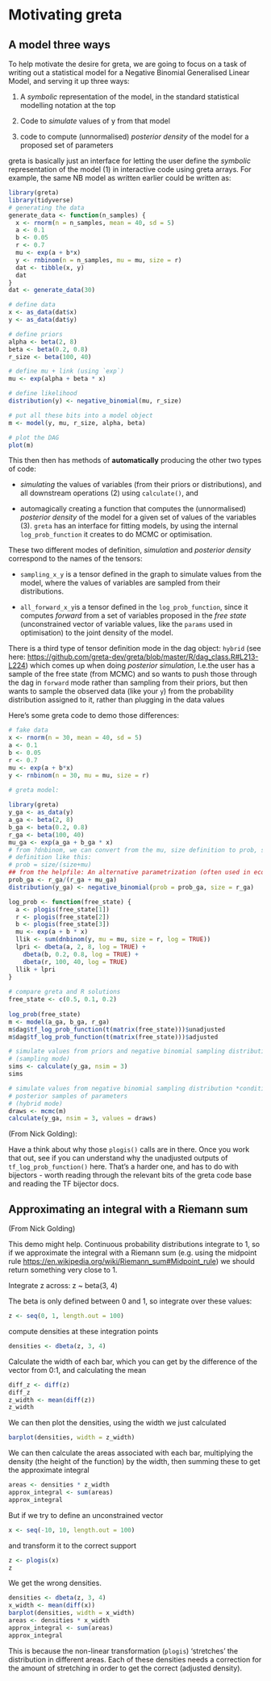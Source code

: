 # Motivating greta

## A model three ways

To help motivate the desire for greta, we are going to focus on a task of writing out a statistical model for a Negative Binomial Generalised Linear Model, and serving it up three ways:

1.  A *symbolic* representation of the model, in the standard statistical modelling notation at the top

2.  Code to *simulate* values of y from that model

3.  code to compute (unnormalised) *posterior density* of the model for a proposed set of parameters

greta is basically just an interface for letting the user define the *symbolic* representation of the model (1) in interactive code using greta arrays. For example, the same NB model as written earlier could be written as:

```r
library(greta)
library(tidyverse)
# generating the data
generate_data <- function(n_samples) {
  x <- rnorm(n = n_samples, mean = 40, sd = 5)
  a <- 0.1 
  b <- 0.05
  r <- 0.7
  mu <- exp(a + b*x)
  y <- rnbinom(n = n_samples, mu = mu, size = r)
  dat <- tibble(x, y)
  dat
}
dat <- generate_data(30)

# define data
x <- as_data(dat$x)
y <- as_data(dat$y)

# define priors
alpha <- beta(2, 8)
beta <- beta(0.2, 0.8)
r_size <- beta(100, 40)

# define mu + link (using `exp`)
mu <- exp(alpha + beta * x)

# define likelihood
distribution(y) <- negative_binomial(mu, r_size)

# put all these bits into a model object
m <- model(y, mu, r_size, alpha, beta)

# plot the DAG
plot(m)
```

This then then has methods of **automatically** producing the other two types of code:

- *simulating* the values of variables (from their priors or distributions), and all downstream operations (2) using `calculate()`, and

- automagically creating a function that computes the (unnormalised) *posterior density* of the model for a given set of values of the variables (3). `greta` has an interface for fitting models, by using the internal `log_prob_function` it creates to do MCMC or optimisation.

These two different modes of definition, _simulation_ and _posterior density_ correspond to the names of the tensors: 

- `sampling_x_y` is a tensor defined in the graph to simulate values from the model, where the values of variables are sampled from their distributions.
- `all_forward_x_y`is a tensor defined in the `log_prob_function`, since it computes *forward* from a set of variables proposed in the *free state* (unconstrained vector of variable values, like the `params` used in optimisation) to the joint density of the model.


  <!-- - **questions**:  -->
  <!--   - If there is *forward* mode, does this imply that there is a *backward* / *reverse* mode? Why not another name like *estimation*, since we are trying to estimate some parameters? -->
  <!--   - When you say: *joint density of the model*, is this the density that we get from say adding the log likelihood and the log priors together? That's the joint density there? -->

There is a third type of tensor definition mode in the dag object: `hybrid` (see here: <https://github.com/greta-dev/greta/blob/master/R/dag_class.R#L213-L224>) which comes up when doing *posterior simulation*, I.e.the user has a sample of the free state (from MCMC) and so wants to push those through the dag in `forward` mode rather than sampling from their priors, but then wants to sample the observed data (like your `y`) from the probability distribution assigned to it, rather than plugging in the data values

Here's some greta code to demo those differences:

```r
# fake data
x <- rnorm(n = 30, mean = 40, sd = 5)
a <- 0.1 
b <- 0.05
r <- 0.7
mu <- exp(a + b*x)
y <- rnbinom(n = 30, mu = mu, size = r)
```


```r
# greta model:
 
library(greta)
y_ga <- as_data(y)
a_ga <- beta(2, 8)
b_ga <- beta(0.2, 0.8)
r_ga <- beta(100, 40)
mu_ga <- exp(a_ga + b_ga * x)
# from ?dnbinom, we can convert from the mu, size definition to prob, size
# definition like this:
# prob = size/(size+mu)
## from the helpfile: An alternative parametrization (often used in ecology) is by the mean mu (see above), and size, the dispersion parameter, where prob = size/(size+mu). The variance is mu + mu^2/size in this parametrization.
prob_ga <- r_ga/(r_ga + mu_ga)
distribution(y_ga) <- negative_binomial(prob = prob_ga, size = r_ga)
```


```r
log_prob <- function(free_state) {
  a <- plogis(free_state[1])
  r <- plogis(free_state[2])
  b <- plogis(free_state[3])
  mu <- exp(a + b * x)
  llik <- sum(dnbinom(y, mu = mu, size = r, log = TRUE))
  lpri <- dbeta(a, 2, 8, log = TRUE) +
    dbeta(b, 0.2, 0.8, log = TRUE) + 
    dbeta(r, 100, 40, log = TRUE)
  llik + lpri
}
 
# compare greta and R solutions
free_state <- c(0.5, 0.1, 0.2)
 
log_prob(free_state)
m <- model(a_ga, b_ga, r_ga)
m$dag$tf_log_prob_function(t(matrix(free_state)))$unadjusted
m$dag$tf_log_prob_function(t(matrix(free_state)))$adjusted
```


```r
# simulate values from priors and negative binomial sampling distribution
# (sampling mode)
sims <- calculate(y_ga, nsim = 3)
sims
```


```r
# simulate values from negative binomial sampling distribution *conditional* on
# posterior samples of parameters
# (hybrid mode)
draws <- mcmc(m)
calculate(y_ga, nsim = 3, values = draws)
```
 
::: {.callout-tip}

(From Nick Golding):

Have a think about why those `plogis()` calls are in there. Once you work that out, see if you can understand why the unadjusted outputs of
`tf_log_prob_function()` here. That's a harder one, and has to do with bijectors - worth reading through the relevant bits of the greta code base and reading the TF bijector docs.
:::

## Approximating an integral with a Riemann sum

(From Nick Golding)

This demo might help. Continuous probability distributions integrate to 1, so if we approximate the integral with a Riemann sum (e.g. using the midpoint rule
<https://en.wikipedia.org/wiki/Riemann_sum#Midpoint_rule>) we should return
something very close to 1. 

Integrate z across: z ~ beta(3, 4)

The beta is only defined between 0 and 1, so integrate over these values:

```r
z <- seq(0, 1, length.out = 100)
```

compute densities at these integration points

```r
densities <- dbeta(z, 3, 4)
```

Calculate the width of each bar, which you can get by the difference of the vector from 0:1, and calculating the mean

```r
diff_z <- diff(z)
diff_z
z_width <- mean(diff(z))
z_width
```

We can then plot the densities, using the width we just calculated

```r
barplot(densities, width = z_width)
```

We can then calculate the areas associated with each bar, multiplying the density (the height of the function) by the width, then summing these to get the approximate integral

```r
areas <- densities * z_width
approx_integral <- sum(areas)
approx_integral
```

But if we try to define an unconstrained vector

```r
x <- seq(-10, 10, length.out = 100)
```

and transform it to the correct support

```r
z <- plogis(x)
z
```


We get the wrong densities. 

```r
densities <- dbeta(z, 3, 4)
x_width <- mean(diff(x))
barplot(densities, width = x_width)
areas <- densities * x_width
approx_integral <- sum(areas)
approx_integral
```

This is because the non-linear transformation (`plogis`) 'stretches' the distribution in different areas. Each of these densities needs a correction for the amount of stretching in order to get the correct (adjusted density).
